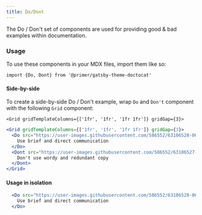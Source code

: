```yaml
---
title: Do/Dont
---
```


The Do / Don't set of components are used for providing good & bad examples within documentation.



### Usage

To use these components in your MDX files, import them like so:

`import {Do, Dont} from '@primer/gatsby-theme-doctocat'`

#### Side-by-side
To create a side-by-side Do / Don't example, wrap `Do` and `Don't` component with the following `Grid` component:

`<Grid gridTemplateColumns={['1fr', '1fr', '1fr 1fr']} gridGap={3}>`

```jsx live
<Grid gridTemplateColumns={['1fr', '1fr', '1fr 1fr']} gridGap={3}>
  <Do src="https://user-images.githubusercontent.com/586552/63106528-06de5100-bf51-11e9-8a5e-98583ed74874.png">
    Use brief and direct communication
  </Do>
  <Dont src="https://user-images.githubusercontent.com/586552/63106527-06de5100-bf51-11e9-858c-72de6a5c728a.png">
    Don't use wordy and redundant copy
  </Dont>
</Grid>
```

#### Usage in isolation

```jsx live
  <Do src="https://user-images.githubusercontent.com/586552/63106528-06de5100-bf51-11e9-8a5e-98583ed74874.png">
    Use brief and direct communication
  </Do>
```

